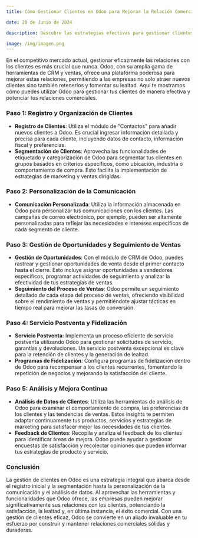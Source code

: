 ```yaml
---
title: Cómo Gestionar Clientes en Odoo para Mejorar la Relación Comercial

date: 28 de Junio de 2024

description: Descubre las estrategias efectivas para gestionar clientes en Odoo, desde el registro y segmentación hasta el seguimiento y análisis, para fomentar relaciones comerciales sólidas y duraderas.

image: /img/imagen.png
---
```


En el competitivo mercado actual, gestionar eficazmente las relaciones con los clientes es más crucial que nunca. Odoo, con su amplia gama de herramientas de CRM y ventas, ofrece una plataforma poderosa para mejorar estas relaciones, permitiendo a las empresas no solo atraer nuevos clientes sino también retenerlos y fomentar su lealtad. Aquí te mostramos cómo puedes utilizar Odoo para gestionar tus clientes de manera efectiva y potenciar tus relaciones comerciales.

### **Paso 1: Registro y Organización de Clientes**

- **Registro de Clientes**: Utiliza el módulo de "Contactos" para añadir nuevos clientes a Odoo. Es crucial ingresar información detallada y precisa para cada cliente, incluyendo datos de contacto, información fiscal y preferencias.
- **Segmentación de Clientes**: Aprovecha las funcionalidades de etiquetado y categorización de Odoo para segmentar tus clientes en grupos basados en criterios específicos, como ubicación, industria o comportamiento de compra. Esto facilita la implementación de estrategias de marketing y ventas dirigidas.

### **Paso 2: Personalización de la Comunicación**

- **Comunicación Personalizada**: Utiliza la información almacenada en Odoo para personalizar tus comunicaciones con los clientes. Las campañas de correo electrónico, por ejemplo, pueden ser altamente personalizadas para reflejar las necesidades e intereses específicos de cada segmento de cliente.

### **Paso 3: Gestión de Oportunidades y Seguimiento de Ventas**

- **Gestión de Oportunidades**: Con el módulo de CRM de Odoo, puedes rastrear y gestionar oportunidades de venta desde el primer contacto hasta el cierre. Esto incluye asignar oportunidades a vendedores específicos, programar actividades de seguimiento y analizar la efectividad de tus estrategias de ventas.
- **Seguimiento del Proceso de Ventas**: Odoo permite un seguimiento detallado de cada etapa del proceso de ventas, ofreciendo visibilidad sobre el rendimiento de ventas y permitiéndote ajustar tácticas en tiempo real para mejorar las tasas de conversión.

### **Paso 4: Servicio Postventa y Fidelización**

- **Servicio Postventa**: Implementa un proceso eficiente de servicio postventa utilizando Odoo para gestionar solicitudes de servicio, garantías y devoluciones. Un servicio postventa excepcional es clave para la retención de clientes y la generación de lealtad.
- **Programas de Fidelización**: Configura programas de fidelización dentro de Odoo para recompensar a los clientes recurrentes, fomentando la repetición de negocios y mejorando la satisfacción del cliente.

### **Paso 5: Análisis y Mejora Continua**

- **Análisis de Datos de Clientes**: Utiliza las herramientas de análisis de Odoo para examinar el comportamiento de compra, las preferencias de los clientes y las tendencias de ventas. Estos insights te permiten adaptar continuamente tus productos, servicios y estrategias de marketing para satisfacer mejor las necesidades de tus clientes.
- **Feedback de Clientes**: Recopila y analiza el feedback de los clientes para identificar áreas de mejora. Odoo puede ayudar a gestionar encuestas de satisfacción y recolectar opiniones que pueden informar tus estrategias de producto y servicio.

### **Conclusión**

La gestión de clientes en Odoo es una estrategia integral que abarca desde el registro inicial y la segmentación hasta la personalización de la comunicación y el análisis de datos. Al aprovechar las herramientas y funcionalidades que Odoo ofrece, las empresas pueden mejorar significativamente sus relaciones con los clientes, potenciando la satisfacción, la lealtad y, en última instancia, el éxito comercial. Con una gestión de clientes eficaz, Odoo se convierte en un aliado invaluable en tu esfuerzo por construir y mantener relaciones comerciales sólidas y duraderas.